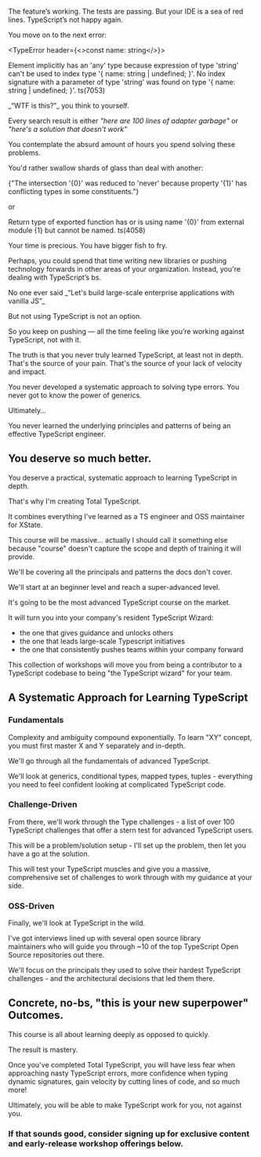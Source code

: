 The feature’s working. The tests are passing. But your IDE is a sea of red lines. TypeScript’s not happy again.

You move on to the next error:

<TypeError header={<><span className="text-rose-400">const</span> <span className="text-blue-300">name</span><span className="text-rose-400">:</span> <span className="text-blue-300">string</span></>}>

Element implicitly has an 'any' type because expression of type 'string' can't be used to index type '\{ name: string \| undefined; \}'. No index signature with a parameter of type 'string' was found on type '\{ name: string \| undefined; \}'. <span className="opacity-60">ts(7053)</span>

</TypeError>

<div className="text-center prose-p:font-medium font-text text-3xl pb-8 pt-14">
  _“WTF is this?”_ you think to yourself.
</div>

Every search result is either _"here are 100 lines of adapter garbage"_ or _"here's a solution that doesn't work”_

You contemplate the absurd amount of hours you spend solving these problems.

You'd rather swallow shards of glass than deal with another:

<TypeError>

{"The intersection '{0}' was reduced to 'never' because property '{1}' has conflicting types in some constituents."}

</TypeError>

or

<TypeError>

Return type of exported function has or is using name '{0}' from external module {1} but cannot be named. <span className="opacity-60">ts(4058)</span>

</TypeError>

Your time is precious. You have bigger fish to fry.

Perhaps, you could spend that time writing new libraries or pushing technology forwards in other areas of your organization. Instead, you're dealing with TypeScript’s bs.

<div className="text-center prose-p:font-medium font-text text-3xl pb-8 pt-8">
  No one ever said _“Let's build large-scale enterprise applications with
  vanilla JS”_
</div>

But not using TypeScript is not an option.

So you keep on pushing — all the time feeling like you’re working against TypeScript, not with it.

The truth is that you never truly learned TypeScript, at least not in depth. That's the source of your pain. That's the source of your lack of velocity and impact.

You never developed a systematic approach to solving type errors. You never got to know the power of generics.

Ultimately…

You never learned the underlying principles and patterns of being an effective TypeScript engineer.

<section className="py-24 my-24 first-of-type:prose-headings:mt-0 bg-black/30">

## You deserve so much better.

You deserve a practical, systematic approach to learning TypeScript in depth.

That's why I'm creating Total TypeScript.

It combines everything I've learned as a TS engineer and OSS maintainer for XState.

This course will be massive… actually I should call it something else because "course" doesn't capture the scope and depth of training it will provide.

We'll be covering all the principals and patterns the docs don't cover.

We'll start at an beginner level and reach a super-advanced level.

It's going to be the most advanced TypeScript course on the market.

It will turn you into your company's resident TypeScript Wizard:

- the one that gives guidance and unlocks others
- the one that leads large-scale Typescript initiatives
- the one that consistently pushes teams within your company forward

This collection of workshops will move you from being a contributor to a TypeScript codebase to being "the TypeScript wizard" for your team.

</section>

## A Systematic Approach for Learning TypeScript

<Topics>
<div>

### Fundamentals

Complexity and ambiguity compound exponentially. To learn "XY" concept, you must first master X and Y separately and in-depth.

We'll go through all the fundamentals of advanced TypeScript.

We'll look at generics, conditional types, mapped types, tuples - everything you need to feel confident looking at complicated TypeScript code.

</div>
<div>

### Challenge-Driven

From there, we'll work through the Type challenges - a list of over 100 TypeScript challenges that offer a stern test for advanced TypeScript users.

This will be a problem/solution setup - I'll set up the problem, then let you have a go at the solution.

This will test your TypeScript muscles and give you a massive, comprehensive set of challenges to work through with my guidance at your side.

</div>
<div>

### OSS-Driven

Finally, we'll look at TypeScript in the wild.

I've got interviews lined up with several open source library maintainers who will guide you through ~10 of the top TypeScript Open Source repositories out there.

We'll focus on the principals they used to solve their hardest TypeScript challenges - and the architectural decisions that led them there.

</div>
</Topics>

## Concrete, no-bs, "this is your new superpower" Outcomes.

This course is all about learning deeply as opposed to quickly.

The result is mastery.

Once you've completed Total TypeScript, you will have less fear when approaching nasty TypeScript errors, more confidence when typing dynamic signatures, gain velocity by cutting lines of code, and so much more!

Ultimately, you will be able to make TypeScript work for you, not against you.

### If that sounds good, consider signing up for exclusive content and early-release workshop offerings below.
